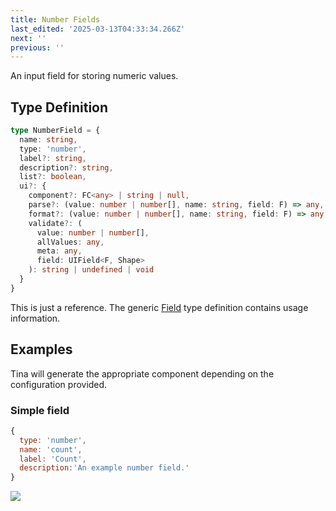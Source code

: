 ```yaml
---
title: Number Fields
last_edited: '2025-03-13T04:33:34.266Z'
next: ''
previous: ''
---
```


An input field for storing numeric values.

## Type Definition

```ts
type NumberField = {
  name: string,
  type: 'number',
  label?: string,
  description?: string,
  list?: boolean,
  ui?: {
    component?: FC<any> | string | null,
    parse?: (value: number | number[], name: string, field: F) => any,
    format?: (value: number | number[], name: string, field: F) => any,  
    validate?: (
      value: number | number[],
      allValues: any,
      meta: any,
      field: UIField<F, Shape>
    ): string | undefined | void
  }
}
```

This is just a reference. The generic [Field](/docs/reference/fields) type definition contains usage information.

## Examples

Tina will generate the appropriate component depending on the configuration provided.

### Simple field

```javascript
{
  type: 'number',
  name: 'count',
  label: 'Count',
  description:'An example number field.'
}
```

![](/img/docs/reference/count-field.png)
